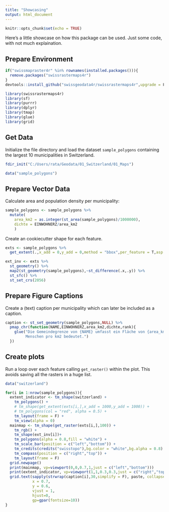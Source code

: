 ```yaml
---
title: "Showcasing"
output: html_document
---
```


```r
knitr::opts_chunk$set(echo = TRUE)
```

Here's a little showcase on how this package can be used. Just some code, with not much explaination.

## Prepare Environment

```r
if("swissmapraster4r" %in% rownames(installed.packages())){
  remove.packages("swissrastermaps4r")
}
devtools::install_github("swissgeodata4r/swissrastermaps4r",upgrade = F)
```


```r
library(swissrastermaps4r)
library(sf)
library(purrr)
library(dplyr)
library(tmap)
library(glue)
library(grid)
```


## Get Data

Initialize the file directory and load the dataset `sample_polygons` containing the largest 10 municipalities in Switzerland.

<!-- add_geometry = F should not be neccessary -->

```r

fdir_init("C:/Users/rata/Geodata/01_Switzerland/01_Maps")

data("sample_polygons")
```


## Prepare Vector Data


Calculate area and population density per municipality:
```r
sample_polygons <- sample_polygons %>%
  mutate(
    area_km2 = as.integer(st_area(sample_polygons)/1000000),
    dichte = EINWOHNERZ/area_km2
    )
```

Create an cookiecutter shape for each feature.
```r

exts <- sample_polygons %>%
  get_extent(.,x_add = 0,y_add = 0,method = "bbox",per_feature = T,asp = 1)

ext_inv <- exts %>%
  st_geometry() %>%
  map2(st_geometry(sample_polygons),~st_difference(.x,.y)) %>%
  st_sfc() %>%
  st_set_crs(2056)

```


## Prepare Figure Captions

Create a (text) caption per municipality which can later be included as a caption.
```r
caption <- st_set_geometry(sample_polygons,NULL) %>%
  pmap_chr(function(NAME,EINWOHNERZ,area_km2,dichte,rank){
    glue("Die Gemeindegrenze von {NAME} umfasst ein Fläche von {area_km2} km2. In diesem Gebiet leben {formatC(EINWOHNERZ,big.mark = ",")} Einwohner, was eine Einwohnerdichte von {as.integer(dichte)}
         Menschen pro km2 bedeutet.")
  })
```


## Create plots

Run a loop over each feature calling `get_raster()` within the plot. This avoids saving
all the rasters in a huge list.

```r
data("switzerland")

for(i in 1:nrow(sample_polygons)){
  extent_indicator <- tm_shape(switzerland) +
    tm_polygons() +
    # tm_shape(get_extent(exts[i,],x_add = 1000,y_add = 1000)) +
    # tm_polygons(col = "red", alpha = 0.5) +
    tm_layout(frame = F) +
    tm_view(alpha = 0)
  mainmap <- tm_shape(get_raster(exts[i,],100)) +
    tm_rgb() +
    tm_shape(ext_inv[i])+
    tm_polygons(alpha = 0.8,fill = "white") +
    tm_scale_bar(position = c("left","bottom")) +
    tm_credits(credits("swisstopo"),bg.color = "white",bg.alpha = 0.8) +
    tm_compass(position = c("right","top")) +
    tm_layout(frame = F)
  grid.newpage()
  print(mainmap, vp=viewport(0,0,0.7,1,just = c("left","bottom")))
  print(extent_indicator, vp=viewport(1,1,0.3,0.3,just = c("right","top")))
  grid.text(sapply(strwrap(caption[i],30,simplify = F), paste, collapse = "\n"),
            x = 0.7,
            y = 0.6,
            vjust = 1,
            hjust=0,
            gp=gpar(fontsize=10))
}

```


